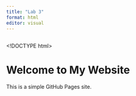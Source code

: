 ```yaml
---
title: "Lab 3"
format: html
editor: visual
---
```


## 

\<!DOCTYPE html\>

<html lang="en">

<head>

<meta charset="UTF-8">

<meta name="viewport" content="width=device-width, initial-scale=1.0">

<title>My GitHub Pages Site</title>

</head>

<body>

<h1>Welcome to My Website</h1>

<p>This is a simple GitHub Pages site.</p>

</body>

</html>
